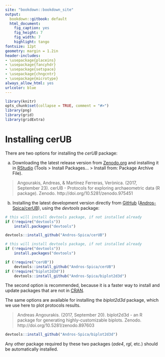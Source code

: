 ```yaml
---
site: "bookdown::bookdown_site"
output:
  bookdown::gitbook: default
  html_document:
    fig_caption: yes
    fig_height: 7
    fig_width: 7
    highlight: tango
fontsize: 12pt
geometry: margin = 1.2in
header-includes:
- \usepackage{placeins}
- \usepackage{fancyhdr}
- \usepackage{setspace}
- \usepackage{chngcntr}
- \usepackage{microtype}
always_allow_html: yes
urlcolor: blue
---
```


```r
library(knitr)
opts_chunk$set(collapse = TRUE, comment = "#>")
library(png)
library(grid)
library(gridExtra)
```

# Installing cerUB {#install}

There are two options for installing the *cerUB* package:

a. Downloading the latest release version from [Zenodo.org](zenodo.org) and installing it in [RStudio](rstudio.com) (Tools > Install Packages... > Install from: Package Archive File).

> Angourakis, Andreas, & Marti&#769;nez Ferreras, Vero&#768;nica. (2017, September 23). cerUB - Protocols for exploring archaeometric data (R package). Zenodo. http://doi.org/10.5281/zenodo.975451

b. Installing the latest development version directly from [GitHub](github.com) ([Andros-Spica/cerUB](https://github.com/Andros-Spica/cerUB)), using the *devtools* package:

```r
# this will install devtools package, if not installed already
if (!require("devtools"))
    install.packages("devtools") 

devtools::install_github("Andros-Spica/cerUB")
```

```r
# this will install devtools package, if not installed already
if (!require("devtools"))
    install.packages("devtools") 

if (!require("cerUB"))
    devtools::install_github("Andros-Spica/cerUB")
if (!require("biplot2d3d"))
    devtools::install_github("Andros-Spica/biplot2d3d")
```

The second option is recommended, because it is a faster way to install and update packages that are not in [CRAN](cran.r-project.org).


The same options are available for installing the *biplot2d3d* package, which we use here to plot protocols results.

> Andreas Angourakis. (2017, September 20). biplot2d3d - an R package for generating highly-customizable biplots. Zenodo. http://doi.org/10.5281/zenodo.897603

```r
devtools::install_github("Andros-Spica/biplot2d3d")
```

Any other package required by these two packages (*ade4*, *rgl*, etc.) should be automatically installed.
